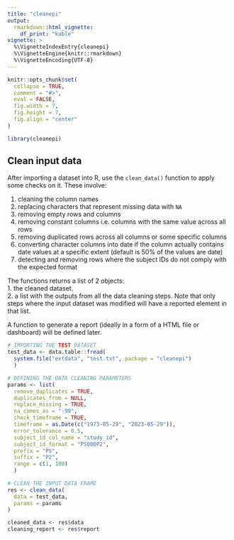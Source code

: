 ```yaml
---
title: "cleanepi"
output: 
  rmarkdown::html_vignette:
    df_print: "kable"
vignette: >
  %\VignetteIndexEntry{cleanepi}
  %\VignetteEngine{knitr::rmarkdown}
  %\VignetteEncoding{UTF-8}
---
```


```r
knitr::opts_chunk$set(
  collapse = TRUE,
  comment = "#>", 
  eval = FALSE, 
  fig.width = 7, 
  fig.height = 7, 
  fig.align = "center"
)
```

```r
library(cleanepi)
```

## Clean input data
After importing a dataset into R, use the `clean_data()` function to apply some checks on it. These involve:        

1. cleaning the column names     
2. replacing characters that represent missing data with `NA`   
3. removing empty rows and columns    
4. removing constant columns i.e. columns with the same value across all rows   
5. removing duplicated rows across all columns or some specific columns    
6. converting character columns into date if the column actually contains date values at a specific extent (default is 50% of the values are date)
7. detecting and removing rows where the subject IDs do not comply with the expected format       

The functions returns a list of 2 objects:    
1. the cleaned dataset.    
2. a list with the outputs from all the data cleaning steps. Note that only steps where the input dataset was modified will have a reported element in that list.    

A function to generate a report (ideally in a form of a HTML file or dashboard) will be defined later.      

```r
# IMPORTING THE TEST DATASET
test_data <- data.table::fread(
  system.file("extdata", "test.txt", package = "cleanepi")
  )

# DEFINING THE DATA CLEANING PARAMETERS
params <- list(
  remove_duplicates = TRUE,
  duplicates_from = NULL,
  replace_missing = TRUE,
  na_comes_as = "-99",
  check_timeframe = TRUE,
  timeframe = as.Date(c("1973-05-29", "2023-05-29")),
  error_tolerance = 0.5,
  subject_id_col_name = "study_id",
  subject_id_format = "PS000P2",
  prefix = "PS",
  suffix = "P2",
  range = c(1, 100)
  )

# CLEAN THE INPUT DATA FRAME
res <- clean_data(
  data = test_data,
  params = params
)

cleaned_data <- res$data
cleaning_report <- res$report
```
